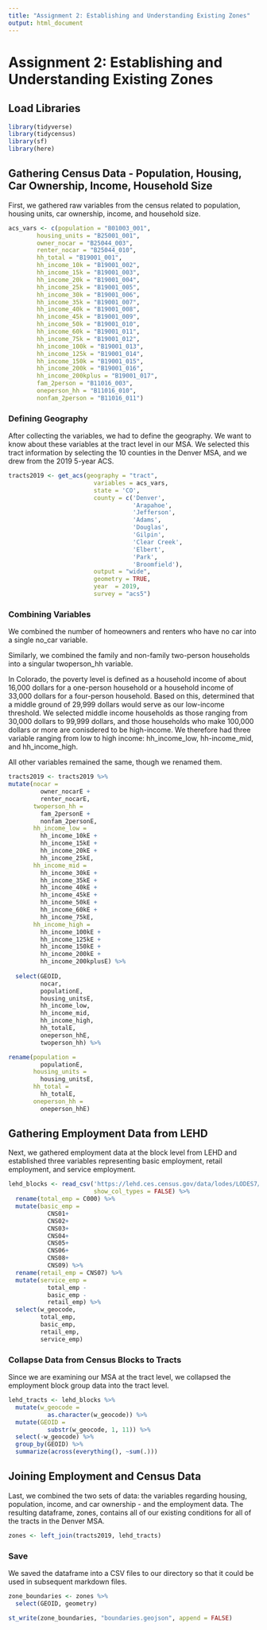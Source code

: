 ```yaml
---
title: "Assignment 2: Establishing and Understanding Existing Zones"
output: html_document
---
```

# Assignment 2: Establishing and Understanding Existing Zones

## Load Libraries

```r
library(tidyverse)
library(tidycensus)
library(sf)
library(here)
```

## Gathering Census Data - Population, Housing, Car Ownership, Income, Household Size

First, we gathered raw variables from the census related to population, housing units, car ownership, income, and household size. 

```r
acs_vars <- c(population = "B01003_001", 
        housing_units = "B25001_001", 
        owner_nocar = "B25044_003",
        renter_nocar = "B25044_010",
        hh_total = "B19001_001",
        hh_income_10k = "B19001_002",
        hh_income_15k = "B19001_003",
        hh_income_20k = "B19001_004",
        hh_income_25k = "B19001_005",
        hh_income_30k = "B19001_006",
        hh_income_35k = "B19001_007",
        hh_income_40k = "B19001_008",
        hh_income_45k = "B19001_009",
        hh_income_50k = "B19001_010",
        hh_income_60k = "B19001_011",
        hh_income_75k = "B19001_012",
        hh_income_100k = "B19001_013",
        hh_income_125k = "B19001_014",
        hh_income_150k = "B19001_015",
        hh_income_200k = "B19001_016",
        hh_income_200kplus = "B19001_017",
        fam_2person = "B11016_003",
        oneperson_hh = "B11016_010",
        nonfam_2person = "B11016_011")
```

### Defining Geography

After collecting the variables, we had to define the geography. We want to know about these variables at the tract level in our MSA. We selected this tract information by selecting the 10 counties in the Denver MSA, and we drew from the 2019 5-year ACS. 


```r
tracts2019 <- get_acs(geography = "tract", 
                        variables = acs_vars,
                        state = 'CO',
                        county = c('Denver', 
                                   'Arapahoe', 
                                   'Jefferson', 
                                   'Adams', 
                                   'Douglas', 
                                   'Gilpin', 
                                   'Clear Creek', 
                                   'Elbert', 
                                   'Park', 
                                   'Broomfield'),
                        output = "wide",
                        geometry = TRUE,
                        year  = 2019,
                        survey = "acs5")
```

### Combining Variables

We combined the number of homeowners and renters who have no car into a single no_car variable. 

Similarly, we combined the family and non-family two-person households into a singular twoperson_hh variable.

In Colorado, the poverty level is defined as a household income of about 16,000 dollars for a one-person household or a household income of 33,000 dollars for a four-person household. Based on this, determined that a middle ground of 29,999 dollars would serve as our low-income threshold. We selected middle income households as those ranging from 30,000 dollars to 99,999 dollars, and those households who make 100,000 dollars or more are conisdered to be high-income. We therefore had three variable ranging from low to high income: hh_income_low, hh-income_mid, and hh_income_high.

All other variables remained the same, though we renamed them. 

```r
tracts2019 <- tracts2019 %>%
mutate(nocar = 
         owner_nocarE + 
         renter_nocarE,
       twoperson_hh = 
         fam_2personE + 
         nonfam_2personE,
       hh_income_low = 
         hh_income_10kE + 
         hh_income_15kE + 
         hh_income_20kE + 
         hh_income_25kE,
       hh_income_mid = 
         hh_income_30kE + 
         hh_income_35kE + 
         hh_income_40kE + 
         hh_income_45kE +
         hh_income_50kE + 
         hh_income_60kE + 
         hh_income_75kE,
       hh_income_high = 
         hh_income_100kE +
         hh_income_125kE + 
         hh_income_150kE + 
         hh_income_200kE + 
         hh_income_200kplusE) %>%
  
  select(GEOID, 
         nocar,
         populationE, 
         housing_unitsE, 
         hh_income_low, 
         hh_income_mid, 
         hh_income_high, 
         hh_totalE, 
         oneperson_hhE,
         twoperson_hh) %>%

rename(population = 
         populationE,
       housing_units = 
         housing_unitsE,
       hh_total = 
         hh_totalE,
       oneperson_hh = 
         oneperson_hhE)
```


## Gathering Employment Data from LEHD

Next, we gathered employment data at the block level from LEHD and established three variables representing basic employment, retail employment, and service employment. 

```r
lehd_blocks <- read_csv('https://lehd.ces.census.gov/data/lodes/LODES7/co/wac/co_wac_S000_JT00_2019.csv.gz', 
                        show_col_types = FALSE) %>%
  rename(total_emp = C000) %>%
  mutate(basic_emp = 
           CNS01+
           CNS02+
           CNS03+
           CNS04+
           CNS05+
           CNS06+
           CNS08+
           CNS09) %>%
  rename(retail_emp = CNS07) %>%
  mutate(service_emp = 
           total_emp - 
           basic_emp - 
           retail_emp) %>%
  select(w_geocode, 
         total_emp, 
         basic_emp, 
         retail_emp, 
         service_emp)
```

### Collapse Data from Census Blocks to Tracts

Since we are examining our MSA at the tract level, we collapsed the employment block group data into the tract level. 

```r
lehd_tracts <- lehd_blocks %>%
  mutate(w_geocode = 
           as.character(w_geocode)) %>%
  mutate(GEOID = 
           substr(w_geocode, 1, 11)) %>%
  select(-w_geocode) %>%
  group_by(GEOID) %>%
  summarize(across(everything(), ~sum(.)))
```

## Joining Employment and Census Data

Last, we combined the two sets of data: the variables regarding housing, population, income, and car ownership - and the employment data. The resulting dataframe, zones, contains all of our existing conditions for all of the tracts in the Denver MSA. 

```r
zones <- left_join(tracts2019, lehd_tracts)
```

### Save 

We saved the dataframe into a CSV files to our directory so that it could be used in subsequent markdown files.

```r
zone_boundaries <- zones %>%
  select(GEOID, geometry)
```

```r
st_write(zone_boundaries, "boundaries.geojson", append = FALSE)
```



